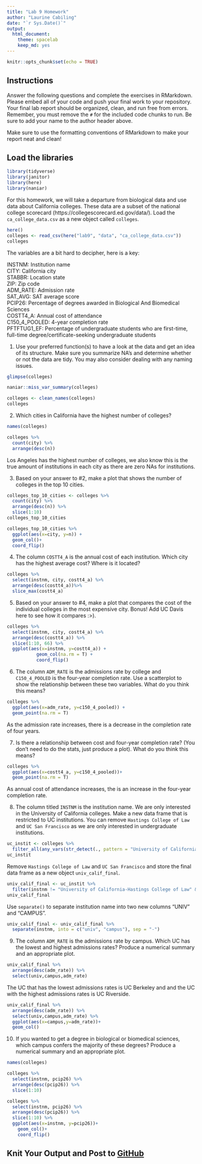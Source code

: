 ```yaml
---
title: "Lab 9 Homework"
author: "Laurine Cabiling"
date: "`r Sys.Date()`"
output:
  html_document: 
    theme: spacelab
    keep_md: yes
---
```


```r
knitr::opts_chunk$set(echo = TRUE)
```

## Instructions
Answer the following questions and complete the exercises in RMarkdown. Please embed all of your code and push your final work to your repository. Your final lab report should be organized, clean, and run free from errors. Remember, you must remove the `#` for the included code chunks to run. Be sure to add your name to the author header above.  

Make sure to use the formatting conventions of RMarkdown to make your report neat and clean!  

## Load the libraries
```r
library(tidyverse)
library(janitor)
library(here)
library(naniar)
``` 

For this homework, we will take a departure from biological data and use data about California colleges. These data are a subset of the national college scorecard (https://collegescorecard.ed.gov/data/). Load the `ca_college_data.csv` as a new object called `colleges`.
```r
here()
colleges <- read_csv(here("lab9", "data", "ca_college_data.csv"))
colleges
```
The variables are a bit hard to decipher, here is a key:  

INSTNM: Institution name  
CITY: California city  
STABBR: Location state  
ZIP: Zip code  
ADM_RATE: Admission rate  
SAT_AVG: SAT average score  
PCIP26: Percentage of degrees awarded in Biological And Biomedical Sciences  
COSTT4_A: Annual cost of attendance  
C150_4_POOLED: 4-year completion rate  
PFTFTUG1_EF: Percentage of undergraduate students who are first-time, full-time degree/certificate-seeking undergraduate students  

1. Use your preferred function(s) to have a look at the data and get an idea of its structure. Make sure you summarize NA's and determine whether or not the data are tidy. You may also consider dealing with any naming issues.
```r
glimpse(colleges)
```

```r
naniar::miss_var_summary(colleges)
```

```r
colleges <- clean_names(colleges)
colleges
```

2. Which cities in California have the highest number of colleges?
```r
names(colleges)
```
```r
colleges %>% 
  count(city) %>% 
  arrange(desc(n))
```
Los Angeles has the highest number of colleges, we also know this is the true amount of institutions in each city as there are zero NAs for institutions.

3. Based on your answer to #2, make a plot that shows the number of colleges in the top 10 cities.
```r
colleges_top_10_cities <- colleges %>% 
  count(city) %>% 
  arrange(desc(n)) %>% 
  slice(1:10) 
colleges_top_10_cities
```
```r
colleges_top_10_cities %>% 
  ggplot(aes(x=city, y=n)) + 
  geom_col()+
  coord_flip()
```

4. The column `COSTT4_A` is the annual cost of each institution. Which city has the highest average cost? Where is it located?
```r
colleges %>% 
  select(instnm, city, costt4_a) %>% 
  arrange(desc(costt4_a))%>% 
  slice_max(costt4_a)
```

5. Based on your answer to #4, make a plot that compares the cost of the individual colleges in the most expensive city. Bonus! Add UC Davis here to see how it compares :>).
```r
colleges %>% 
  select(instnm, city, costt4_a) %>% 
  arrange(desc(costt4_a)) %>% 
  slice(1:10, 66) %>% 
  ggplot(aes(x=instnm, y=costt4_a)) +
           geom_col(na.rm = T) +
           coord_flip()
```

6. The column `ADM_RATE` is the admissions rate by college and `C150_4_POOLED` is the four-year completion rate. Use a scatterplot to show the relationship between these two variables. What do you think this means?
```r
colleges %>% 
  ggplot(aes(x=adm_rate, y=c150_4_pooled)) +
  geom_point(na.rm = T)
```
As the admission rate increases, there is a decrease in the completion rate of four years.  

7. Is there a relationship between cost and four-year completion rate? (You don't need to do the stats, just produce a plot). What do you think this means?
```r
colleges %>% 
  ggplot(aes(x=costt4_a, y=c150_4_pooled))+
  geom_point(na.rm = T)
```
As annual cost of attendance increases, the is an increase in the four-year completion rate.  

8. The column titled `INSTNM` is the institution name. We are only interested in the University of California colleges. Make a new data frame that is restricted to UC institutions. You can remove `Hastings College of Law` and `UC San Francisco` as we are only interested in undergraduate institutions.
```r
uc_instit <- colleges %>% 
  filter_all(any_vars(str_detect(., pattern = "University of California")))
uc_instit
```

Remove `Hastings College of Law` and `UC San Francisco` and store the final data frame as a new object `univ_calif_final`.
```r
univ_calif_final <- uc_instit %>% 
  filter(instnm != "University of California-Hastings College of Law" & instnm != "University of California-San Francisco")
univ_calif_final
```

Use `separate()` to separate institution name into two new columns "UNIV" and "CAMPUS".
```r
univ_calif_final <- univ_calif_final %>% 
  separate(instnm, into = c("univ", "campus"), sep = "-")
```

9. The column `ADM_RATE` is the admissions rate by campus. Which UC has the lowest and highest admissions rates? Produce a numerical summary and an appropriate plot.
```r
univ_calif_final %>% 
  arrange(desc(adm_rate)) %>% 
  select(univ,campus,adm_rate)
```
The UC that has the lowest admissions rates is UC Berkeley and and the UC with the highest admissions rates is UC Riverside.

```r
univ_calif_final %>% 
  arrange(desc(adm_rate)) %>% 
  select(univ,campus,adm_rate) %>% 
  ggplot(aes(x=campus,y=adm_rate))+
  geom_col()
```

10. If you wanted to get a degree in biological or biomedical sciences, which campus confers the majority of these degrees? Produce a numerical summary and an appropriate plot.
```r
names(colleges)
```

```r
colleges %>% 
  select(instnm, pcip26) %>% 
  arrange(desc(pcip26)) %>% 
  slice(1:10)
```

```r
colleges %>% 
  select(instnm, pcip26) %>% 
  arrange(desc(pcip26)) %>% 
  slice(1:10) %>% 
  ggplot(aes(x=instnm, y=pcip26))+
    geom_col()+
    coord_flip()
```

## Knit Your Output and Post to [GitHub](https://github.com/FRS417-DataScienceBiologists)